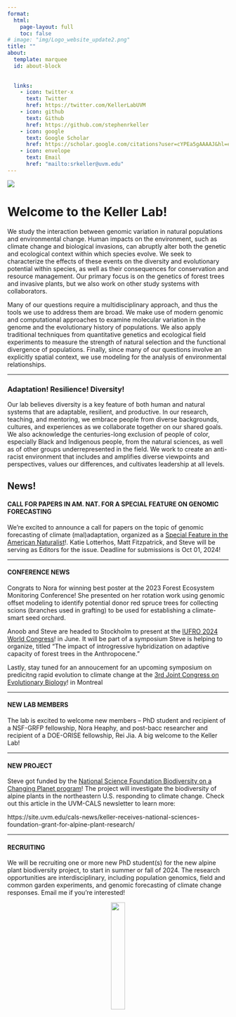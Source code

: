 ```yaml
---
format: 
  html:
    page-layout: full
    toc: false
# image: "img/Logo_website_update2.png"
title: ""
about:
  template: marquee
  id: about-block
  
  
  links:
    - icon: twitter-x
      text: Twitter
      href: https://twitter.com/KellerLabUVM
    - icon: github
      text: Github
      href: https://github.com/stephenrkeller
    - icon: google
      text: Google Scholar
      href: https://scholar.google.com/citations?user=cYPEa5gAAAAJ&hl=en
    - icon: envelope
      text: Email
      href: "mailto:srkeller@uvm.edu"  
---
```


:::{.column-screen}
![](img/Logo_website_update2.png)
:::


# Welcome to the Keller Lab!

We study the interaction between genomic variation in natural populations and environmental change. Human impacts on the environment, such as climate change and biological invasions, can abruptly alter both the genetic and ecological context within which species evolve. We seek to characterize the effects of these events on the diversity and evolutionary potential within species, as well as their consequences for conservation and resource management. Our primary focus is on the genetics of forest trees and invasive plants, but we also work on other study systems with collaborators.

Many of our questions require a multidisciplinary approach, and thus the tools we use to address them are broad. We make use of modern genomic and computational approaches to examine molecular variation in the genome and the evolutionary history of populations. We also apply traditional techniques from quantitative genetics and ecological field experiments to measure the strength of natural selection and the functional divergence of populations. Finally, since many of our questions involve an explicitly spatial context, we use modeling for the analysis of environmental relationships.

------------------------------------------------------------------------

### Adaptation! Resilience! Diversity!

Our lab believes diversity is a key feature of both human and natural systems that are adaptable, resilient, and productive. In our research, teaching, and mentoring, we embrace people from diverse backgrounds, cultures, and experiences as we collaborate together on our shared goals. We also acknowledge the centuries-long exclusion of people of color, especially Black and Indigenous people, from the natural sciences, as well as of other groups underrepresented in the field. We work to create an anti-racist environment that includes and amplifies diverse viewpoints and perspectives, values our differences, and cultivates leadership at all levels.

::: callout-tip
## News!

#### CALL FOR PAPERS IN AM. NAT. FOR A SPECIAL FEATURE ON GENOMIC FORECASTING

We're excited to announce a call for papers on the topic of genomic forecasting of climate (mal)adaptation, organized as a [Special Feature in the American Naturalist](https://www.amnat.org/announcements/genomic-forecasting-feature.html)!.  Katie Lotterhos, Matt Fitzpatrick, and Steve will be serving as Editors for the issue.  Deadline for submissions is Oct 01, 2024!

------------------------------------------------------------------------

#### CONFERENCE NEWS

Congrats to Nora for winning best poster at the 2023 Forest Ecosystem Monitoring Conference! She presented on her rotation work using genomic offset modeling to identify potential donor red spruce trees for collecting scions (branches used in grafting) to be used for establishing a climate-smart seed orchard.

Anoob and Steve are headed to Stockholm to present at the [IUFRO 2024 World Congress](https://iufro2024.com)! in June. It will be part of a symposium Steve is helping to organize, titled "The impact of introgressive hybridization on adaptive capacity of forest trees in the Anthropocene." 

Lastly, stay tuned for an annoucement for an upcoming symposium on predicitng rapid evolution to climate change at the [3rd Joint Congress on Evolutionary Biology](https://www.evolutionmeetings.org)! in Montreal

------------------------------------------------------------------------

#### NEW LAB MEMBERS

The lab is excited to welcome new members -- PhD student and recipient of a NSF-GRFP fellowship, Nora Heaphy, and post-bacc researcher and recipient of a DOE-ORISE fellowship, Rei Jia. A big welcome to the Keller Lab!

------------------------------------------------------------------------

#### NEW PROJECT

Steve got funded by the [National Science Foundation Biodiversity on a Changing Planet program](https://www.nsf.gov/awardsearch/showAward?AWD_ID=2326021)! The project will investigate the biodiversity of alpine plants in the northeastern U.S. responding to climate change. Check out this article in the UVM-CALS newsletter to learn more:

​https://site.uvm.edu/cals-news/keller-receives-national-sciences-foundation-grant-for-alpine-plant-research/

------------------------------------------------------------------------

#### RECRUITING

We will be recruiting one or more new PhD student(s) for the new alpine plant biodiversity project, to start in summer or fall of 2024. The research opportunities are interdisciplinary, including population genomics, field and common garden experiments, and genomic forecasting of climate change responses. Email me if you're interested!
:::

<center>

<img src="img/UVM_logo_green.png" style="height: 25%; width: 25%; object-fit: contain" onclick="window.open(&apos;https://www.uvm.edu&apos;, &apos;blank&apos;);"/>

<center>
